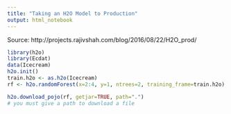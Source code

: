 ```yaml
---
title: "Taking an H2O Model to Production"
output: html_notebook
---
```


Source: http://projects.rajivshah.com/blog/2016/08/22/H2O_prod/

```r
library(h2o)  
library(Ecdat)  
data(Icecream)  
h2o.init()  
train.h2o <- as.h2o(Icecream)  
rf <- h2o.randomForest(x=2:4, y=1, ntrees=2, training_frame=train.h2o)   
```


```r
h2o.download_pojo(rf, getjar=TRUE, path=".")
# you must give a path to download a file
```


